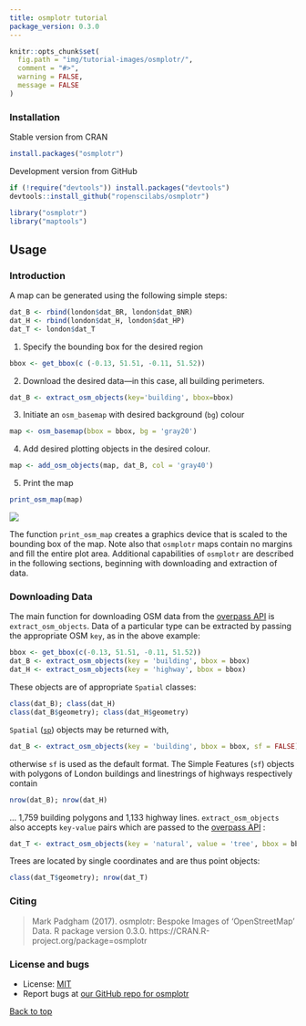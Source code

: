 ```yaml
---
title: osmplotr tutorial
package_version: 0.3.0
---
```


```r
knitr::opts_chunk$set(
  fig.path = "img/tutorial-images/osmplotr/",
  comment = "#>",
  warning = FALSE,
  message = FALSE
)
```



### Installation

Stable version from CRAN

```r
install.packages("osmplotr")
```


Development version from GitHub

```r
if (!require("devtools")) install.packages("devtools")
devtools::install_github("ropenscilabs/osmplotr")
```

```r
library("osmplotr")
library("maptools")
```


## Usage


### Introduction

A map can be generated using the following simple steps:

```r
dat_B <- rbind(london$dat_BR, london$dat_BNR)
dat_H <- rbind(london$dat_H, london$dat_HP)
dat_T <- london$dat_T
```

1. Specify the bounding box for the desired region

```r
bbox <- get_bbox(c (-0.13, 51.51, -0.11, 51.52))
```

2. Download the desired data---in this case, all building perimeters.

```r
dat_B <- extract_osm_objects(key='building', bbox=bbox)
```

3. Initiate an `osm_basemap` with desired background (`bg`) colour

```r
map <- osm_basemap(bbox = bbox, bg = 'gray20')
```

4. Add desired plotting objects in the desired colour.

```r
map <- add_osm_objects(map, dat_B, col = 'gray40')
```

5. Print the map

```r
print_osm_map(map)
```

![](/img/tutorial-images/osmplotr/map1.png)

The function `print_osm_map` creates a graphics device that is scaled to the
bounding box of the map.  Note also that `osmplotr` maps contain no margins and
fill the entire plot area.  Additional capabilities of `osmplotr` are described
in the following sections, beginning with downloading and extraction of data.

### Downloading Data

The main function for downloading OSM data from the
[overpass API](https://overpass-api.de) is `extract_osm_objects`. Data of a
particular type can be extracted by passing the appropriate OSM `key`, as in the
above example:

```r
bbox <- get_bbox(c(-0.13, 51.51, -0.11, 51.52))
dat_B <- extract_osm_objects(key = 'building', bbox = bbox)
dat_H <- extract_osm_objects(key = 'highway', bbox = bbox)
```

These objects are of appropriate `Spatial` classes:

```r
class(dat_B); class(dat_H)
class(dat_B$geometry); class(dat_H$geometry)
```

`Spatial` ([`sp`](https://cran.r-project.org/package=sf)) objects may be
returned with,

```r
dat_B <- extract_osm_objects(key = 'building', bbox = bbox, sf = FALSE)
```

otherwise `sf` is used as the default format.  The Simple Features (`sf`)
objects with polygons of London buildings and linestrings of highways
respectively contain
```r
nrow(dat_B); nrow(dat_H)
```

... 1,759 building polygons and 1,133 highway lines.  `extract_osm_objects` also
accepts `key-value` pairs which are passed to the
[overpass API](https://overpass-api.de) :

```r
dat_T <- extract_osm_objects(key = 'natural', value = 'tree', bbox = bbox)
```

Trees are located by single coordinates and are thus point objects:

```r
class(dat_T$geometry); nrow(dat_T)
```


### Citing

> Mark Padgham (2017). osmplotr: Bespoke Images of 'OpenStreetMap'
  Data. R package version 0.3.0.
  https://CRAN.R-project.org/package=osmplotr



### License and bugs

* License: [MIT](http://opensource.org/licenses/MIT)
* Report bugs at [our GitHub repo for osmplotr](https://github.com/ropenscilabs/osmplotr/issues?state=open)


[Back to top](#top)
